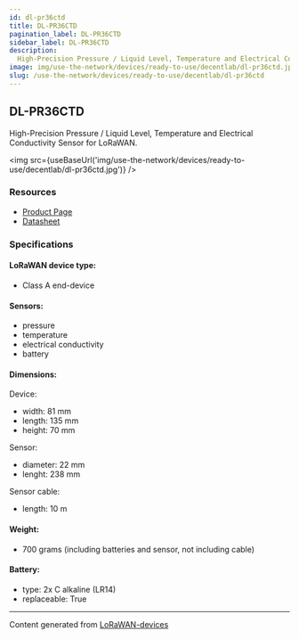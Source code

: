 ```yaml
---
id: dl-pr36ctd
title: DL-PR36CTD
pagination_label: DL-PR36CTD
sidebar_label: DL-PR36CTD
description:
  High-Precision Pressure / Liquid Level, Temperature and Electrical Conductivity Sensor for LoRaWAN
image: img/use-the-network/devices/ready-to-use/decentlab/dl-pr36ctd.jpg
slug: /use-the-network/devices/ready-to-use/decentlab/dl-pr36ctd
---
```



## DL-PR36CTD

High-Precision Pressure / Liquid Level, Temperature and Electrical Conductivity Sensor for LoRaWAN.

<img src={useBaseUrl('img/use-the-network/devices/ready-to-use/decentlab/dl-pr36ctd.jpg')} />

### Resources

- [Product Page](https://www.decentlab.com/products/high-precision-pressure-/-liquid-level-temperature-and-electrical-conductivity-sensor-for-lorawan)
- [Datasheet](https://cdn.decentlab.com/download/datasheets/Decentlab-DL-PR36CTD-datasheet.pdf)

### Specifications

#### LoRaWAN device type:

- Class A end-device

#### Sensors:

- pressure
- temperature
- electrical conductivity
- battery

#### Dimensions:

Device:

- width: 81 mm
- length: 135 mm
- height: 70 mm

Sensor:

- diameter: 22 mm
- lenght: 238 mm

Sensor cable:

- length: 10 m

#### Weight:

- 700 grams (including batteries and sensor, not including cable)

#### Battery:

- type: 2x C alkaline (LR14)
- replaceable: True

---

Content generated from [LoRaWAN-devices](https://github.com/TheThingsNetwork/lorawan-devices)
